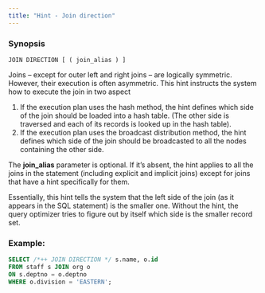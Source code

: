 ```yaml
---
title: "Hint - Join direction"
---
```


### Synopsis

`JOIN DIRECTION [ ( join_alias ) ]`

Joins – except for outer left and right joins – are logically symmetric. However, their execution is often asymmetric. This hint instructs the system how to execute the join in two aspect

1. If the execution plan uses the hash method, the hint defines which side of the join should be loaded into a hash table. (The other side is traversed and each of its records is looked up in the hash table).
2. If the execution plan uses the broadcast distribution method, the hint defines which side of the join should be broadcasted to all the nodes containing the other side.

The **join_alias** parameter is optional. If it’s absent, the hint applies to all the joins in the statement (including explicit and implicit joins) except for joins that have a hint specifically for them.

Essentially, this hint tells the system that the left side of the join (as it appears in the SQL statement) is the smaller one. Without the hint, the query optimizer tries to figure out by itself which side is the smaller record set.

### Example:

```sql
SELECT /*++ JOIN DIRECTION */ s.name, o.id
FROM staff s JOIN org o
ON s.deptno = o.deptno
WHERE o.division = 'EASTERN';
```